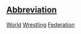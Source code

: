 ==[[Wiktionary:List of acronyms and abbreviations|Abbreviation]]==

[[World]] [[Wrestling]] [[Federation]]